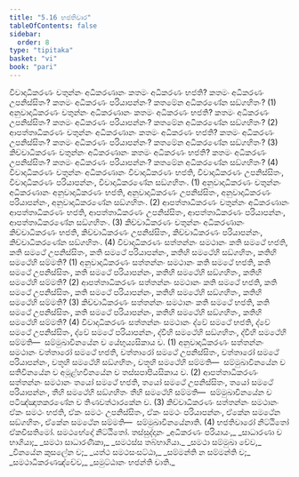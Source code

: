 ```yaml
---
title: "5.16 භජතිවාර"
tableOfContents: false
sidebar:
  order: 8
type: "tipitaka"
basket: "vi"
book: "pari"
---
```



<DynamicBreadcrumb />

<Division number="318" book="pari">

<Paragraph number="1393" book="pari">
විවාදාධිකරණං චතුන්නං අධිකරණානං කතමං අධිකරණං භජති? කතමං අධිකරණං උපනිස්සිතං? කතමං අධිකරණං පරියාපන්නං? කතමේන අධිකරණේන සඞ්ගහිතං? (1)
</Paragraph>

<Paragraph number="1394" book="pari">
අනුවාදාධිකරණං චතුන්නං අධිකරණානං කතමං අධිකරණං භජති? කතමං අධිකරණං උපනිස්සිතං? කතමං අධිකරණං පරියාපන්නං? කතමේන අධිකරණේන සඞ්ගහිතං? (2)
</Paragraph>

<Paragraph number="1395" book="pari">
ආපත්තාධිකරණං චතුන්නං අධිකරණානං කතමං අධිකරණං භජති? කතමං අධිකරණං උපනිස්සිතං? කතමං අධිකරණං පරියාපන්නං? කතමේන අධිකරණේන සඞ්ගහිතං? (3)
</Paragraph>

<Paragraph number="1396" book="pari">
කිච්චාධිකරණං චතුන්නං අධිකරණානං කතමං අධිකරණං භජති? කතමං අධිකරණං උපනිස්සිතං? කතමං අධිකරණං පරියාපන්නං? කතමේන අධිකරණේන සඞ්ගහිතං? (4)
</Paragraph>

<Paragraph number="1397" book="pari">
විවාදාධිකරණං චතුන්නං අධිකරණානං විවාදාධිකරණං භජති, විවාදාධිකරණං උපනිස්සිතං, විවාදාධිකරණං පරියාපන්නං, විවාදාධිකරණේන සඞ්ගහිතං. (1)
</Paragraph>

<Paragraph number="1398" book="pari">
අනුවාදාධිකරණං චතුන්නං අධිකරණානං අනුවාදාධිකරණං භජති, අනුවාදාධිකරණං උපනිස්සිතං, අනුවාදාධිකරණං පරියාපන්නං, අනුවාදාධිකරණේන සඞ්ගහිතං. (2)
</Paragraph>

<Paragraph number="1399" book="pari">
ආපත්තාධිකරණං චතුන්නං අධිකරණානං ආපත්තාධිකරණං භජති, ආපත්තාධිකරණං උපනිස්සිතං, ආපත්තාධිකරණං පරියාපන්නං, ආපත්තාධිකරණේන සඞ්ගහිතං. (3)
</Paragraph>

<Paragraph number="1400" book="pari">
කිච්චාධිකරණං චතුන්නං අධිකරණානං කිච්චාධිකරණං භජති, කිච්චාධිකරණං උපනිස්සිතං, කිච්චාධිකරණං පරියාපන්නං, කිච්චාධිකරණේන සඞ්ගහිතං. (4)
</Paragraph>

</Division>
<Division number="319" book="pari">

<Paragraph number="1401" book="pari">
විවාදාධිකරණං සත්තන්නං සමථානං කති සමථේ භජති, කති සමථේ උපනිස්සිතං, කති සමථේ පරියාපන්නං, කතිහි සමථේහි සඞ්ගහිතං, කතිහි සමථේහි සම්මති? (1)
</Paragraph>

<Paragraph number="1402" book="pari">
අනුවාදාධිකරණං සත්තන්නං සමථානං කති සමථේ භජති, කති සමථේ උපනිස්සිතං, කති සමථේ පරියාපන්නං, කතිහි සමථේහි සඞ්ගහිතං, කතිහි සමථේහි සම්මති? (2)
</Paragraph>

<Paragraph number="1403" book="pari">
ආපත්තාධිකරණං සත්තන්නං සමථානං කති සමථේ භජති, කති සමථේ උපනිස්සිතං, කති සමථේ පරියාපන්නං, කතිහි සමථේහි සඞ්ගහිතං, කතිහි සමථේහි සම්මති? (3)
</Paragraph>

<Paragraph number="1404" book="pari">
කිච්චාධිකරණං සත්තන්නං සමථානං කති සමථේ භජති, කති සමථේ උපනිස්සිතං, කති සමථේ පරියාපන්නං, කතිහි සමථේහි සඞ්ගහිතං, කතිහි සමථේහි සම්මති? (4)
</Paragraph>

<Paragraph number="1405" book="pari">
විවාදාධිකරණං සත්තන්නං සමථානං ද්වේ සමථේ භජති, ද්වේ සමථේ උපනිස්සිතං, ද්වේ සමථේ පරියාපන්නං, ද්වීහි සමථේහි සඞ්ගහිතං, ද්වීහි සමථේහි සම්මති—  සම්මුඛාවිනයේන ච යේභුය්‍යසිකාය ච. (1)
</Paragraph>

<Paragraph number="1406" book="pari">
අනුවාදාධිකරණං සත්තන්නං සමථානං චත්තාරෝ සමථේ භජති, චත්තාරෝ සමථේ උපනිස්සිතං, චත්තාරෝ සමථේ පරියාපන්නං, චතූහි සමථේහි සඞ්ගහිතං, චතූහි සමථේහි සම්මති—  සම්මුඛාවිනයේන ච සතිවිනයේන ච අමූළ්හවිනයේන ච තස්සපාපියසිකාය ච. (2)
</Paragraph>

<Paragraph number="1407" book="pari">
ආපත්තාධිකරණං සත්තන්නං සමථානං තයෝ සමථේ භජති, තයෝ සමථේ උපනිස්සිතං, තයෝ සමථේ පරියාපන්නං, තීහි සමථේහි සඞ්ගහිතං තීහි සමථේහි සම්මති—  සම්මුඛාවිනයේන ච පටිඤ්ඤාතකරණේන ච තිණවත්ථාරකේන ච. (3)
</Paragraph>

<Paragraph number="1408" book="pari">
කිච්චාධිකරණං සත්තන්නං සමථානං ඒකං සමථං භජති, ඒකං සමථං උපනිස්සිතං, ඒකං සමථං පරියාපන්නං, ඒකේන සමථේන සඞ්ගහිතං, ඒකේන සමථේන සම්මති—  සම්මුඛාවිනයේනාති. (4)

</Paragraph>
</Division>

<Paragraph number="1409" type="center" book="pari">
භජතිවාරෝ නිට්ඨිතෝ ඒකවීසතිමෝ.



</Paragraph>

<Paragraph number="1410" type="center" book="pari">
සමථභේදෝ නිට්ඨිතෝ.



</Paragraph>

<Paragraph number="1411" type="center" book="pari">
තස්සුද්දානං


</Paragraph>

<Paragraph number="1412" type="verses" book="pari">
_අධිකරණං පරියායං,_  
_සාධාරණා ච භාගියා;_  
_සමථා සාධාරණිකා,_  
_සමථස්ස තබ්භාගියා._  

</Paragraph>

<Paragraph number="1413" type="verses" book="pari">
_සමථා සම්මුඛා චේව,_  
_විනයේන කුසලේන ච;_  
_යත්ථ සමථසංසට්ඨා,_  
_සම්මන්ති න සම්මන්ති ච;_  
_සමථාධිකරණඤ්චේව,_  
_සමුට්ඨානං භජන්ති චාති._
</Paragraph>
